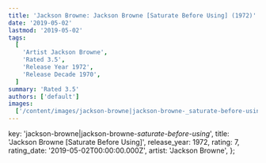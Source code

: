 ```yaml
---
title: 'Jackson Browne: Jackson Browne [Saturate Before Using] (1972)'
date: '2019-05-02'
lastmod: '2019-05-02'
tags:
  [
    'Artist Jackson Browne',
    'Rated 3.5',
    'Release Year 1972',
    'Release Decade 1970',
  ]
summary: 'Rated 3.5'
authors: ['default']
images:
  ['/content/images/jackson-browne|jackson-browne-_saturate-before-using_.jpg']
---
```


  key: 'jackson-browne|jackson-browne-_saturate-before-using_',
  title: 'Jackson Browne [Saturate Before Using]',
  release_year: 1972,
  rating: 7,
  rating_date: '2019-05-02T00:00:00.000Z',
  artist: 'Jackson Browne',
};

<MusicRating data={data} />
